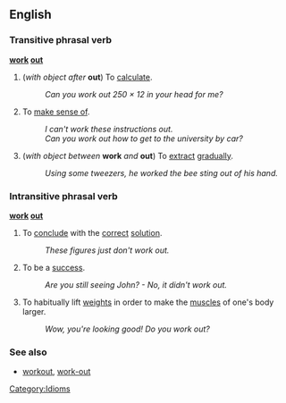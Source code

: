 ==English==

===Transitive phrasal verb===
'''[[work]] [[out]]'''

#(''with object after'' '''out''') To [[calculate]].
#:''Can you work out 250 &times; 12 in your head for me?''
#To [[make sense of]].
#:''I can't work these instructions out.''
#:''Can you work out how to get to the university by car?''
#(''with object between'' '''work''' ''and'' '''out''') To [[extract]] [[gradually]].
#:''Using some tweezers, he worked the bee sting out of his hand.''

===Intransitive phrasal verb===
'''[[work]] [[out]]'''

#To [[conclude]] with the [[correct]] [[solution]].
#:''These figures just don't work out.''
#To be a [[success]].
#:''Are you still seeing John? - No, it didn't work out.''
#To habitually lift [[weight]]s in order to make the [[muscle]]s of one's body larger.
#:''Wow, you're looking good!  Do you work out?''

===See also===
*[[workout]], [[work-out]] <!--noun-->

[[Category:Idioms]]